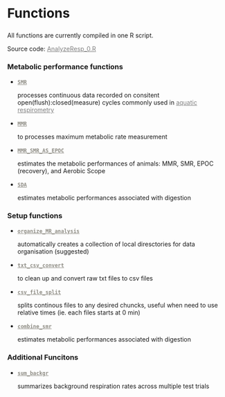 


<div class="page-header">
<h2 style="font-size: 30px; text-align:left;">Functions</h2>

</div>

<div class="well">
All functions are currently compiled in one R script. 
<p>Source code: <a href = "https://github.com/kraskura/AnalyzeResp_0/blob/main/R/AnalyzeResp_0.R" style = "color:gray;">AnalyzeResp_0.R</a></p>
</div>

### Metabolic performance functions

<ul>
  <li><a href="./SMR.html" style = "color:#8e8c84; font-weight:bold;"><code>SMR</code></a>
    <p> processes continuous data recorded on consitent open(flush):closed(measure) cycles commonly used in <a href ="./about.html" style = "color:gray;">aquatic respirometry</a></p></li> 
  <li><a href="./MMR.html" style = "color:#8e8c84; font-weight:bold;"><code>MMR</code></a>
    <p> to processes maximum metabolic rate measurement</p></li> 
  <li><a href="./MMR_SMR_AS_EPOC.html" style = "color:#8e8c84; font-weight:bold;"><code>MMR_SMR_AS_EPOC</code></a>
    <p> estimates the metabolic performances of animals: MMR, SMR, EPOC (recovery), and Aerobic Scope</p></li> 
  <li><a href="./SDA.html" style = "color:#8e8c84; font-weight:bold;"><code>SDA</code></a>
    <p> estimates metabolic performances associated with digestion</p></li> 
</ul>


### Setup functions

<ul>
  <li><a href="./organize_MR_analysis.html" style = "color:#8e8c84; font-weight:bold;"><code>organize_MR_analysis</code></a>
    <p> automatically creates a collection of local diresctories for data organisation (suggested)</p></li> 
  <li><a href="./txt_csv_convert.html" style = "color:#8e8c84; font-weight:bold;"><code>txt_csv_convert</code></a>
    <p> to clean up and convert raw txt files to csv files</p></li> 
  <li><a href="./csv_file_split.html" style = "color:#8e8c84; font-weight:bold;"><code>csv_file_split</code></a>
    <p> splits continous files to any desired chuncks, useful when need to use relative times (ie. each files starts at 0 min)</p></li> 
  <li><a href="./combine_smr.html" style = "color:#8e8c84; font-weight:bold;"><code>combine_smr</code></a>
    <p> estimates metabolic performances associated with digestion</p></li> 
</ul>


### Additional Funcitons 

<ul>
  <li><a href="./sum_backgr.html" style = "color:#8e8c84; font-weight:bold;"><code>sum_backgr</code></a>
    <p> summarizes background respiration rates across multiple test trials</p></li> 
</ul>







